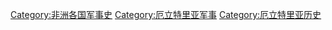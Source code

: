 [[Category:非洲各国军事史|Category:非洲各国军事史]]
[[Category:厄立特里亚军事|Category:厄立特里亚军事]]
[[Category:厄立特里亚历史|Category:厄立特里亚历史]]